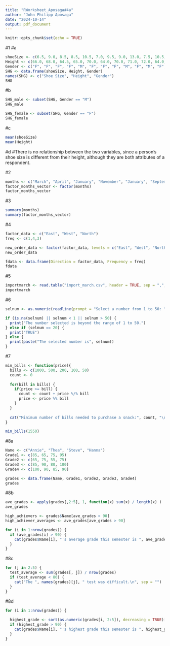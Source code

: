 ```yaml
---
title: "RWorksheet_Aposaga#4a"
author: "John Philipp Aposaga"
date: "2024-10-14"
output: pdf_document
---
```


```r
knitr::opts_chunk$set(echo = TRUE)
```

#1
#a
```r
shoeSize <- c(6.5, 9.0, 8.5, 8.5, 10.5, 7.0, 9.5, 9.0, 13.0, 7.5, 10.5, 8.5, 12.0, 10.5, 13.0, 11.5, 8.5, 5.0, 10.0, 6.5, 7.5, 8.5, 10.5, 8.5, 10.5, 11.0, 9.0, 13.0)
Height <- c(66.0, 68.0, 64.5, 65.0, 70.0, 64.0, 70.0, 71.0, 72.0, 64.0, 74.5, 67.0, 71.0, 71.0, 77.0, 72.0, 59.0, 62.0, 72.0, 66.0, 64.0, 67.0, 73.0, 69.0, 72.0, 70.0, 69.0, 70.0)
Gender <- c("F", "F", "F", "F", "M", "F", "F", "F", "M", "F", "M", "F", "M", "M", "M", "M", "F", "F", "M", "F", "F", "M", "M", "F", "M", "M", "M", "M")
SHG <- data.frame(shoeSize, Height, Gender)
names(SHG) <- c("Shoe Size", "Height", "Gender")
SHG

```



#b
```r
SHG_male <- subset(SHG, Gender == "M")
SHG_male

SHG_female <- subset(SHG, Gender == "F")
SHG_female
```
#c
```r
mean(shoeSize)
mean(Height)
```
#d
#There is no relationship between the two variables, since a person's shoe size is different from their height, although they are both attributes of a respondent.

#2
```r
months <- c("March", "April", "January", "November", "January", "September", "October", "September", "November", "August", "January", "November", "November", "February", "May", "August", "July", "December", "August", "August", "September", "November", "February", "April")
factor_months_vector <- factor(months)
factor_months_vector
```
#3
```r
summary(months)
summary(factor_months_vector)
```
#4
```r
factor_data <- c("East", "West", "North")
freq <- c(1,4,3)

new_order_data <- factor(factor_data, levels = c("East", "West", "North"))
new_order_data

fdata <- data.frame(Direction = factor_data, Frequency = freq)
fdata
```
#5
```r
importmarch <- read.table("import_march.csv", header = TRUE, sep = ",", stringsAsFactors = FALSE)
importmarch
```
#6
```r
selnum <- as.numeric(readline(prompt = "Select a number from 1 to 50: "))

if (is.na(selnum) || selnum < 1 || selnum > 50) {
  print("The number selected is beyond the range of 1 to 50.")
} else if (selnum == 20) {
  print("TRUE")
} else {
  print(paste("The selected number is", selnum))
}
```
#7
```r

min_bills <- function(price){
  bills <- c(1000, 500, 200, 100, 50) 
  count <- 0  
  
  for(bill in bills) {
    if(price >= bill) {
      count <- count + price %/% bill 
      price <- price %% bill
    }
  }
  
  cat("Minimum number of bills needed to purchase a snack:", count, "\n")
}

min_bills(1550)
```
#8a
```r
Name <- c("Annie", "Thea", "Steve", "Hanna")
Grade1 <- c(85, 65, 75, 95)
Grade2 <- c(65, 75, 55, 75)
Grade3 <- c(85, 90, 80, 100)
Grade4 <- c(100, 90, 85, 90)

grades <- data.frame(Name, Grade1, Grade2, Grade3, Grade4)
grades
```
#8b
```r
ave_grades <- apply(grades[,2:5], 1, function(x) sum(x) / length(x) )
ave_grades

high_achievers <- grades$Name[ave_grades > 90]
high_achiever_averages <- ave_grades[ave_grades > 90]

for (i in 1:nrow(grades)) {
  if (ave_grades[i] > 90) {
    cat(grades$Name[i], "'s average grade this semester is ", ave_grades[i], ".\n", sep = "")
  }
}

```
#8c
```r
for (j in 2:5) {
  test_average <- sum(grades[, j]) / nrow(grades)
  if (test_average < 80) {
    cat("The ", names(grades)[j], " test was difficult.\n", sep = "")
  }
}
```
#8d
```r
for (i in 1:nrow(grades)) {
  
  highest_grade <- sort(as.numeric(grades[i, 2:5]), decreasing = TRUE)[1]
  if (highest_grade > 90) {
    cat(grades$Name[i], "'s highest grade this semester is ", highest_grade, ".\n", sep = "")
  }
}
```













